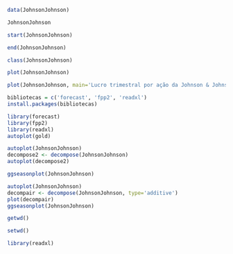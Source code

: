 ```r
data(JohnsonJohnson)
```

```r
JohnsonJohnson
```

```r
start(JohnsonJohnson)
```

```r
end(JohnsonJohnson)
```

```r
class(JohnsonJohnson)
```

```r
plot(JohnsonJohnson)
```

```r
plot(JohnsonJohnson, main='Lucro trimestral por ação da Johnson & Johnson', col='blue', lwd=3)
```

```r
bibliotecas = c('forecast', 'fpp2', 'readxl')
install.packages(bibliotecas)
```

```r
library(forecast)
library(fpp2)
library(readxl)
autoplot(gold)
```

```r
autoplot(JohnsonJohnson)
decompose2 <- decompose(JohnsonJohnson)
autoplot(decompose2)

```

```r
ggseasonplot(JohnsonJohnson)
```

```r
autoplot(JohnsonJohnson)
decompair <- decompose(JohnsonJohnson, type='additive')
plot(decompair)
ggseasonplot(JohnsonJohnson)
```

```r
getwd()

setwd()

library(readxl)


```
